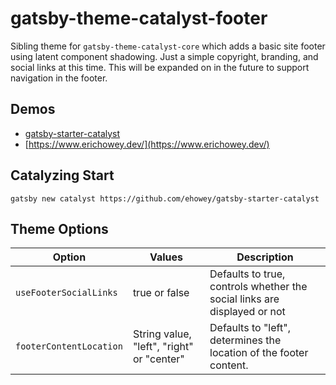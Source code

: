 <Seo
  title="Gatsby-Theme-Catalyst-Footer"
  description="Gatsby Theme Catalyst Footer adds a basic site footer using latent component shadowing. Just a simple copyright, branding, and social links at this time. Gatsby Theme Catalyst is an opinionated set of integrated themes and starters to accelerate your next Gatsby project."
/>

# gatsby-theme-catalyst-footer

Sibling theme for `gatsby-theme-catalyst-core` which adds a basic site footer using latent component shadowing. Just a simple copyright, branding, and social links at this time. This will be expanded on in the future to support navigation in the footer.

## Demos

- [gatsby-starter-catalyst](https://gatsby-starter-catalyst.netlify.app/)
- [https://www.erichowey.dev/](https://www.erichowey.dev/)

## Catalyzing Start

`gatsby new catalyst https://github.com/ehowey/gatsby-starter-catalyst`

## Theme Options

| Option                  | Values                                    | Description                                                              |
| ----------------------- | ----------------------------------------- | ------------------------------------------------------------------------ |
| `useFooterSocialLinks`  | true or false                             | Defaults to true, controls whether the social links are displayed or not |
| `footerContentLocation` | String value, "left", "right" or "center" | Defaults to "left", determines the location of the footer content.       |
